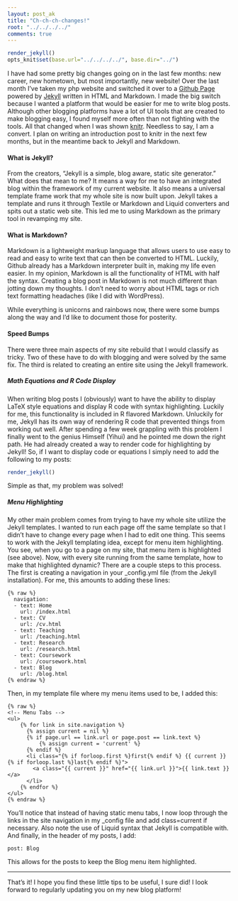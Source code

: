```yaml
---
layout: post_ak
title: "Ch-ch-ch-changes!"
root: "../../../../"
comments: true
---
```

```r
render_jekyll()
opts_knit$set(base.url="../../../../", base.dir="../")
```
I have had some pretty big changes going on in the last few months: new career, new hometown, but most importantly, new website! Over the last month I've taken my php website and switched it over to a [Github Page](http://pages.github.com) powered by [Jekyll](https://github.com/mojombo/jekyll) written in HTML and Markdown. I made the big switch because I wanted a platform that would be easier for me to write blog posts. Although other blogging platforms have a lot of UI tools that are created to make blogging easy, I found myself more often than not fighting with the tools. All that changed when I was shown [knitr](http://yihui.name/knitr). Needless to say, I am a convert. I plan on writing an introduction post to knitr in the next few months, but in the meantime back to Jekyll and Markdown.

#### What is Jekyll? ####

From the creators, "Jekyll is a simple, blog aware, static site generator." What does that mean to me? It means a way for me to have an integrated blog within the framework of my current website. It also means a universal template frame work that my whole site is now built upon. Jekyll takes a template and runs it through Textile or Markdown and Liquid converters and spits out a static web site. This led me to using Markdown as the primary tool in revamping my site.

#### What is Markdown? ####

Markdown is a lightweight markup language that allows users to use easy to read and easy to write text that can then be converted to HTML. Luckily, Github already has a Markdown interpreter built in, making my life even easier. In my opinion, Markdown is all the functionality of HTML with half the syntax. Creating a blog post in Markdown is not much different than jotting down my thoughts. I don't need to worry about HTML tags or rich text formatting headaches (like I did with WordPress). 

While everything is unicorns and rainbows now, there were some bumps along the way and I'd like to document those for posterity.

#### Speed Bumps ####

There were three main aspects of my site rebuild that I would classify as tricky. Two of these have to do with blogging and were solved by the same fix. The third is related to creating an entire site using the Jekyll framework.

##### Math Equations and R Code Display #####

When writing blog posts I (obviously) want to have the ability to display LaTeX style equations and display R code with syntax highlighting. Luckily for me, this functionality is included in R flavored Markdown. Unluckily for me, Jekyll has its own way of rendering R code that prevented things from working out well. After spending a few week grappling with this problem I finally went to the genius Himself (Yihui) and he pointed me down the right path. He had already created a way to render code for highlighting by Jekyll! So, if I want to display code or equations I simply need to add the following to my posts:

```r
render_jekyll()
```
Simple as that, my problem was solved!

##### Menu Highlighting #####

My other main problem comes from trying to have my whole site utilize the Jekyll templates. I wanted to run each page off the same template so that I didn't have to change every page when I had to edit one thing. This seems to work with the Jekyll templating idea, except for menu item highlighting. You see, when you go to a page on my site, that menu item is highlighted (see above). Now, with every site running from the same template, how to make that highlighted dynamic? There are a couple steps to this process. The first is creating a navigation in your \_config.yml file (from the Jekyll installation). For me, this amounts to adding these lines:


```
{% raw %}
  navigation:
  - text: Home
    url: /index.html
  - text: CV
    url: /cv.html
  - text: Teaching
    url: /teaching.html
  - text: Research
    url: /research.html
  - text: Coursework
    url: /coursework.html
  - text: Blog
    url: /blog.html
{% endraw %}
```


Then, in my template file where my menu items used to be, I added this:

```
{% raw %}
<!-- Menu Tabs -->
<ul>
	{% for link in site.navigation %}
	  {% assign current = nil %}
	  {% if page.url == link.url or page.post == link.text %}
		  {% assign current = 'current' %}
	  {% endif %}
	  <li class="{% if forloop.first %}first{% endif %} {{ current }} {% if forloop.last %}last{% endif %}">
		<a class="{{ current }}" href="{{ link.url }}">{{ link.text }}</a>
	  </li>
	{% endfor %}
</ul>	
{% endraw %}
```

You'll notice that instead of having static menu tabs, I now loop through the links in the site navigation in my \_config file and add class=current if necessary. Also note the use of Liquid syntax that Jekyll is compatible with. And finally, in the header of my posts, I add:

```
post: Blog
```
This allows for the posts to keep the Blog menu item highlighted.

-------
That's it! I hope you find these little tips to be useful, I sure did! I look forward to regularly updating you on my new blog platform!






